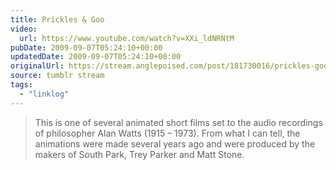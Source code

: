 ```yaml
---
title: Prickles & Goo
video:
  url: https://www.youtube.com/watch?v=XXi_ldNRNtM
pubDate: 2009-09-07T05:24:10+00:00
updatedDate: 2009-09-07T05:24:10+00:00
originalUrl: https://stream.anglepoised.com/post/181730016/prickles-goo-alan-watts-trey-parker-matt-stone
source: tumblr stream
tags:
  - "linklog"
---
```


> This is one of several animated short films set to the audio recordings of philosopher Alan Watts (1915 &ndash; 1973). From what I can tell, the animations were made several years ago and were produced by the makers of South Park, Trey Parker and Matt Stone.
